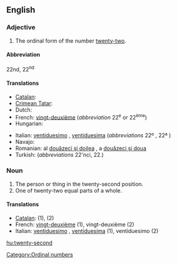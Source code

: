==English==

===Adjective===
{{en-adj|-}}

# The ordinal form of the number [[twenty-two]].

====Abbreviation====
22nd, 22<sup>nd</sup>

====Translations====
{{trans-top|the ordinal form of the number twenty-two}}
* [[Catalan]]: {{t+|ca|vint-i-dosè|m}}
* [[Crimean Tatar]]: {{tø|crh|yigirmi ekinci}}
* Dutch: {{t+|nl|tweeëntwintigde}}
* French: [[vingt-deuxième]] (''abbreviation'' 22<sup>e</sup> or 22<sup>ème</sup>)
* Hungarian: {{t+|hu|huszonkettedik}}
{{trans-mid}}
* Italian: [[ventiduesimo]] {{m}}, [[ventiduesima]]  {{f}} (''abbreviations'' 22º {{m}}, 22ª {{f}})
* Navajo: {{tø|nv|naadįįnaaki góneʼ}}
* Romanian: al [[douăzeci şi doilea]] {{m}}, a [[douăzeci şi doua]] {{f}}
* Turkish: {{t|tr|yirmi ikinci}} (''abbreviations'' 22'nci, 22.)
{{trans-bottom}}

===Noun===
{{en-noun}}

# The person or thing in the twenty-second position.
# One of twenty-two equal parts of a whole.

====Translations====

* [[Catalan]]: {{t+|ca|vint-i-dosè|m}} (1), (2)
* French: [[vingt-deuxième]] {{m|f}} (1), vingt-deuxième {{m}} (2)
* Italian: [[ventiduesimo]] {{m}}, [[ventiduesima]] {{f}} (1), ventiduesimo {{m}} (2)

[[Category:Ordinal numbers]]

[[hu:twenty-second]]